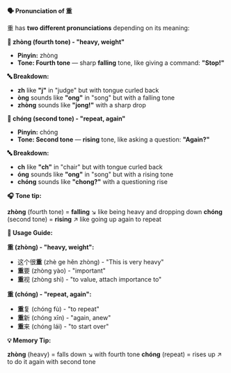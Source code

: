 **🗣️ Pronunciation of 重**

重 has **two different pronunciations** depending on its meaning:

**📍 zhòng (fourth tone) - "heavy, weight"**

- **Pinyin:** zhòng
- **Tone: Fourth tone** — sharp **falling** tone, like giving a command: **"Stop!"**

**🔤 Breakdown:**

- **zh** like **"j"** in "judge" but with tongue curled back
- **òng** sounds like **"ong"** in "song" but with a falling tone
- **zhòng** sounds like **"jong!"** with a sharp drop

**📍 chóng (second tone) - "repeat, again"**

- **Pinyin:** chóng
- **Tone: Second tone** — **rising** tone, like asking a question: **"Again?"**

**🔤 Breakdown:**

- **ch** like **"ch"** in "chair" but with tongue curled back
- **óng** sounds like **"ong"** in "song" but with a rising tone
- **chóng** sounds like **"chong?"** with a questioning rise

**🎧 Tone tip:**

**zhòng** (fourth tone) = **falling** ↘️ like being heavy and dropping down **chóng** (second tone)
= **rising** ↗️ like going up again to repeat

**📝 Usage Guide:**

**重 (zhòng) - "heavy, weight":**

- 这个很**重** (zhè ge hěn zhòng) - "This is very heavy"
- **重**要 (zhòng yào) - "important"
- **重**视 (zhòng shì) - "to value, attach importance to"

**重 (chóng) - "repeat, again":**

- **重**复 (chóng fù) - "to repeat"
- **重**新 (chóng xīn) - "again, anew"
- **重**来 (chóng lái) - "to start over"

**💡 Memory Tip:**

**zhòng** (heavy) = falls down ↘️ with fourth tone **chóng** (repeat) = rises up ↗️ to do it again
with second tone
